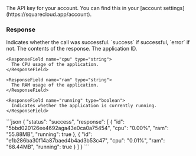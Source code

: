 <ParamField header="Authorization" type="string" placeholder="API KEY" required>
  The API key for your account. You can find this in your [account settings](https://squarecloud.app/account).
</ParamField>

### Response

<ResponseField name="status" type="string">
  Indicates whether the call was successful. `success` if successful, `error` if not.
</ResponseField>

<ResponseField name="response" type="object">
  The contents of the response.

  <Expandable title="Toggle object">
    <ResponseField name="id" type="string">
      The application ID.
    </ResponseField>

    <ResponseField name="cpu" type="string">
      The CPU usage of the application.
    </ResponseField>

    <ResponseField name="ram" type="string">
      The RAM usage of the application.
    </ResponseField>

    <ResponseField name="running" type="boolean">
      Indicates whether the application is currently running.
    </ResponseField>
  </Expandable>
</ResponseField>

<ResponseExample>
  ```json
  {
    "status": "success",
    "response": [
      {
        "id": "5bbd020126ee4692aga43e0ca0a75454",
        "cpu": "0.00%",
        "ram": "55.88MB",
        "running": true
      },
      {
        "id": "e1b286ba30f14a87baed4b4ad3b53c47",
        "cpu": "0.01%",
        "ram": "68.44MB",
        "running": true
      }
    ]
  }
  ```
</ResponseExample>
